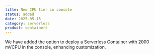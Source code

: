 ```yaml
---
title: New CPU tier in console
status: added
date: 2025-05-15
category: serverless
product: containers
---
```


We have added the option to deploy a Serverless Container with 2000 mVCPU in the console, enhancing customization.

